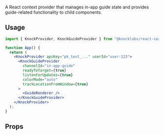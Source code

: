 A React context provider that manages in-app guide state and provides guide-related functionality to child components.

## Usage

```jsx
import { KnockProvider, KnockGuideProvider } from "@knocklabs/react-core";

function App() {
  return (
    <KnockProvider apiKey="pk_test_..." userId="user-123">
      <KnockGuideProvider
        channelId="in-app-guide"
        readyToTarget={true}
        listenForUpdates={true}
        colorMode="auto"
        trackLocationFromWindow={true}
      >
        <GuideRenderer />
      </KnockGuideProvider>
    </KnockProvider>
  );
}
```

## Props

<Attributes>
  <Attribute
    name="channelId"
    type="string"
    description="The channel ID for the guide channel."
    isRequired
  />
  <Attribute
    name="readyToTarget"
    type="boolean"
    description="Whether the provider is ready to target and display guides."
  />
  <Attribute
    name="listenForUpdates"
    type="boolean"
    description="Whether to listen for real-time guide updates. Defaults to true."
  />
  <Attribute
    name="colorMode"
    type="ColorMode"
    description="The color mode for guide styling (light or dark)."
  />
  <Attribute
    name="targetParams"
    type="KnockGuideTargetParams"
    description="Additional targeting parameters for guide display conditions."
  />
  <Attribute
    name="trackLocationFromWindow"
    type="boolean"
    description="Whether to automatically track location changes from the browser window."
  />
  <Attribute
    name="orderResolutionDuration"
    type="number"
    description="Duration in milliseconds for resolving guide order conflicts."
  />
  <Attribute
    name="throttleCheckInterval"
    type="number"
    description="Interval in milliseconds for throttling guide checks."
  />
  <Attribute
    name="children"
    type="ReactNode"
    description="Child components that will have access to the guide context."
  />
</Attributes>
